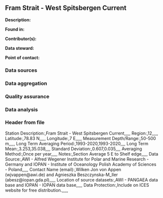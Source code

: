 ## Fram Strait - West Spitsbergen Current

**Description:** 


**Found in:**

**Contributor(s):**

**Data steward:**

**Point of contact:**

### Data sources

### Data aggregation

### Quality assurance

### Data analysis

### Header from file
Station Description:,Fram Strait - West Spitsbergen Current,,,,,
Region:,12,,,,,
Latitude:,78.83 N,,,,,
Longitude:,7 E,,,,,
Measurement Depth/Range:,50-500 m,,,,,
Long Term Averaging Period:,1993-2020,1993-2020,,,,
Long Term Mean:,3.253,35.038,,,,
Standard Deviation:,0.607,0.035,,,,
Averaging Method:,Once per year,,,,,
Notes:,Section Average 5 E to Shelf edge,,,,,
Data Source:,AWI - Alfred Wegener Institute for Polar and Marine Research - Germany and IOPAN - Institute of Oceanology Polish Academy of Sciences - Poland,,,,,
Contact Name (email):,Wilken Jon von Appen (wjvappen@awi.de) and Agnieszka Beszczynska-M_ller (abesz@iopan.gda.pl),,,,,
Location of source datasets:,AWI - PANGAEA data base and IOPAN - IOPAN data base,,,,,
Data Protection:,Include on ICES website for free distribution.,,,,,
